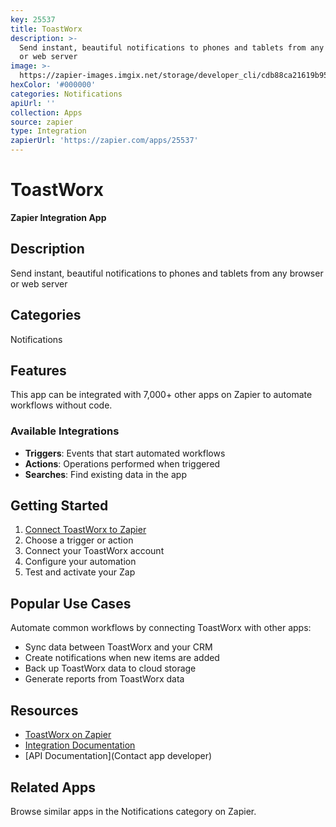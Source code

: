 ```yaml
---
key: 25537
title: ToastWorx
description: >-
  Send instant, beautiful notifications to phones and tablets from any browser
  or web server
image: >-
  https://zapier-images.imgix.net/storage/developer_cli/cdb88ca21619b9504cef56a5f32278a8.png?auto=format%2Ccompress&ixlib=python-3.0.0&q=50
hexColor: '#000000'
categories: Notifications
apiUrl: ''
collection: Apps
source: zapier
type: Integration
zapierUrl: 'https://zapier.com/apps/25537'
---
```

# ToastWorx

**Zapier Integration App**

## Description

Send instant, beautiful notifications to phones and tablets from any browser or web server

## Categories

Notifications

## Features

This app can be integrated with 7,000+ other apps on Zapier to automate workflows without code.

### Available Integrations

- **Triggers**: Events that start automated workflows
- **Actions**: Operations performed when triggered
- **Searches**: Find existing data in the app

## Getting Started

1. [Connect ToastWorx to Zapier](https://zapier.com/apps/25537)
2. Choose a trigger or action
3. Connect your ToastWorx account
4. Configure your automation
5. Test and activate your Zap

## Popular Use Cases

Automate common workflows by connecting ToastWorx with other apps:

- Sync data between ToastWorx and your CRM
- Create notifications when new items are added
- Back up ToastWorx data to cloud storage
- Generate reports from ToastWorx data

## Resources

- [ToastWorx on Zapier](https://zapier.com/apps/25537)
- [Integration Documentation](https://zapier.com/apps/25537/integrations)
- [API Documentation](Contact app developer)

## Related Apps

Browse similar apps in the Notifications category on Zapier.
